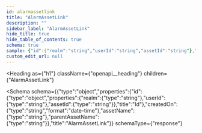 ```yaml
---
id: alarmassetlink
title: "AlarmAssetLink"
description: ""
sidebar_label: "AlarmAssetLink"
hide_title: true
hide_table_of_contents: true
schema: true
sample: {"id":{"realm":"string","userId":"string","assetId":"string"},"createdOn":"2024-07-29T15:51:28.071Z","assetName":"string","parentAssetName":"string"}
custom_edit_url: null
---
```



<Heading
  as={"h1"}
  className={"openapi__heading"}
  children={"AlarmAssetLink"}
>
</Heading>





<Schema
  schema={{"type":"object","properties":{"id":{"type":"object","properties":{"realm":{"type":"string"},"userId":{"type":"string"},"assetId":{"type":"string"}},"title":"Id"},"createdOn":{"type":"string","format":"date-time"},"assetName":{"type":"string"},"parentAssetName":{"type":"string"}},"title":"AlarmAssetLink"}}
  schemaType={"response"}
>
  
</Schema>
            